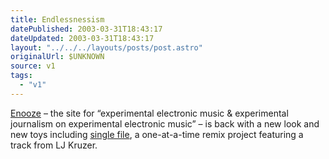 ```yaml
---
title: Endlessnessism
datePublished: 2003-03-31T18:43:17
dateUpdated: 2003-03-31T18:43:17
layout: "../../../layouts/posts/post.astro"
originalUrl: $UNKNOWN
source: v1
tags:
  - "v1"
---
```


[Enooze][1] &#8211; the site for &#8220;experimental electronic music & experimental journalism on experimental electronic music&#8221; &#8211; is back with a new look and new toys including [single file][2], a one-at-a-time remix project featuring a track from LJ Kruzer.

[1]: http://www.enooze.com/
[2]: http://remix.enooze.com/ "remix.enooze.com: single file"
